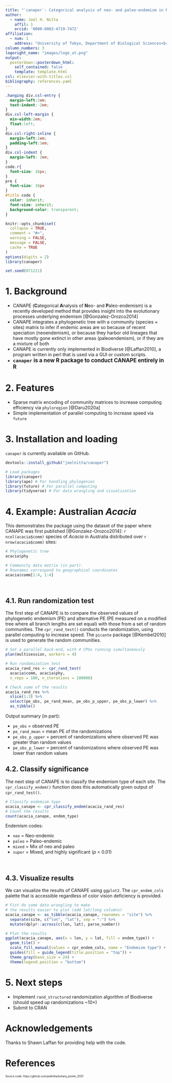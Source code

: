 ```yaml
---
title: "`canaper`: Categorical analysis of neo- and paleo-endemism in R"
author:
  - name: Joel H. Nitta
    affil: 1
    orcid: '0000-0003-4719-7472'
affiliation:
  - num: 1
    address: "University of Tokyo, Department of Biological Sciences<br>✉️ joelnitta@gmail.com<br>🌍 https://joelnitta.com<p style='font-size:60px'>Check out the repo: https://github.com/joelnitta/canaper</p>"
column_numbers: 3
logoright_name: "images/logo_ut.png"
output: 
  posterdown::posterdown_html:
    self_contained: false
    template: template.html
csl: elsevier-with-titles.csl
bibliography: references.yaml
---
```


```css
.hanging div.csl-entry {
  margin-left:2em;
  text-indent:-2em;
}
div.csl-left-margin {
  min-width:2em;
  float:left;
}
div.csl-right-inline {
  margin-left:2em;
  padding-left:1em;
}
div.csl-indent {
  margin-left: 2em;
}
code.r{
  font-size: 16px;
}
pre {
  font-size: 16px
}
#title code {
  color: inherit;
  font-size: inherit;
  background-color: transparent;
}
```

```r
knitr::opts_chunk$set(
  collapse = TRUE,
  comment = "#>",
  warning = FALSE,
  message = FALSE,
  cache = TRUE
)
options(digits = 2)
library(canaper)

set.seed(071221)
```

# 1. Background

* CANAPE (**C**ategorical **A**nalysis of **N**eo- and **P**aleo-endemism) is a recently developed method that provides insight into the evolutionary processes underlying endemism [@Gonzalez-Orozco2014]
* CANAPE integrates a phylogenetic tree with a community (species × sites) matrix to infer if endemic areas are so because of recent speciation (neoendemism), or because they harbor old lineages that have mostly gone extinct in other areas (paleoendemism), or if they are a mixture of both
* CANAPE is currently only implemented in Biodiverse [@Laffan2010], a program written in perl that is used via a GUI or custom scripts.
* <span style='font-size:120%'>**`canaper` is a new R package to conduct CANAPE entirely in R**</span>

# 2. Features

* Sparse matrix encoding of community matrices to increase computing efficiency via `phyloregion` [@Daru2020a]
* Simple implementation of parallel computing to increase speed via `future`

# 3. Installation and loading

`canaper` is currently available on GitHub.

```r
devtools::install_github("joelnitta/canaper")
```

```r
# Load packages
library(canaper)
library(ape) # For handling phylogenies
library(future) # For parallel computing
library(tidyverse) # For data wrangling and visualization
```

# 4. Example: Australian *Acacia*

This demonstrates the package using the dataset of the paper where CANAPE was first published [@Gonzalez-Orozco2014]: `r ncol(acacia$comm)` species of *Acacia* in Australia distributed over `r nrow(acacia$comm)` sites:

```r
# Phylogenetic tree
acacia$phy

# Community data matrix (in part). 
# Rownames correspond to geographical coordinates
acacia$comm[1:4, 1:4]
```
<br>

## 4.1. Run randomization test

The first step of CANAPE is to compare the observed values of phylogenetic endemism (PE) and alternative PE (PE measured on a modified tree where all branch lengths are set equal) with those from a set of random communities. The `cpr_rand_test()` conducts the randomization, using parallel computing to increase speed. The `picante` package [@Kembel2010] is used to generate the random communities.

```r
# Set a parallel back-end, with 4 CPUs running simultaneously
plan(multisession, workers = 4)

# Run randomization test
acacia_rand_res <- cpr_rand_test(
  acacia$comm, acacia$phy, 
  n_reps = 100, n_iterations = 100000)

# Check some of the results
acacia_rand_res %>%
  slice(1:3) %>%
  select(pe_obs, pe_rand_mean, pe_obs_p_upper, pe_obs_p_lower) %>%
  as_tibble()
```

Output summary (in part):

* `pe_obs` = observed PE
* `pe_rand_mean` = mean PE of the randomizations
* `pe_obs_p_upper` = percent of randomizations where observed PE was greater than random values
* `pe_obs_p_lower` = percent of randomizations where observed PE was lower than random values

## 4.2. Classify significance

The next step of CANAPE is to classify the endemism type of each site. The `cpr_classify_endem()` function does this automatically given output of `cpr_rand_test()`.

```r
# Classify endemism type
acacia_canape <- cpr_classify_endem(acacia_rand_res)
# Count the results
count(acacia_canape, endem_type)
```

Endemism codes:

* `neo` = Neo-endemic
* `paleo` = Paleo-endemic
* `mixed` = Mix of neo and paleo
* `super` = Mixed, and highly significant (*p* < 0.01)

<br>

## 4.3. Visualize results

We can visualize the results of CANAPE using `ggplot2`. The `cpr_endem_cols` palette that is accessible regardless of color vision deficiency is provided.

```r
# Fist do some data wrangling to make 
# the results easier to plot (add lat/long columns)
acacia_canape <- as_tibble(acacia_canape, rownames = "site") %>% 
  separate(site, c("lon", "lat"), sep = ":") %>% 
  mutate(dplyr::across(c(lon, lat), parse_number))

# Plot the results
ggplot(acacia_canape, aes(x = lon, y = lat, fill = endem_type)) + 
  geom_tile() +
  scale_fill_manual(values = cpr_endem_cols, name = "Endemism type") +
  guides(fill = guide_legend(title.position = "top")) +
  theme_gray(base_size = 24) +
  theme(legend.position = "bottom")
```

# 5. Next steps

* Implement `rand_structured` randomization algorithm of Biodiverse (should speed up randomizations ~10×)
* Submit to CRAN

# Acknowledgements

Thanks to Shawn Laffan for providing help with the code.

# References

<span style='font-size:60%'><div id="refs"></div></span> 

<span style='font-size:100%'>Source code: https://github.com/joelnitta/botany_poster_2021</span> 
